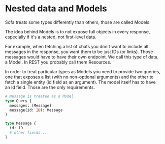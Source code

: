 # Nested data and Models

Sofa treats some types differently than others, those are called Models.

The idea behind Models is to not expose full objects in every response, especially if it's a nested, not first-level data.

For example, when fetching a list of chats you don't want to include all messages in the response, you want them to be just IDs (or links). Those messages would have to have their own endpoint. We call this type of data, a Model. In REST you probably call them Resources.

In order to treat particular types as Models you need to provide two queries, one that exposes a list (with no non-optional arguments) and the other to fetch a single entity (id field as an argument). The model itself has to have an id field. Those are the only requirements.

```graphql
# Message is treated as a Model
type Query {
  messages: [Message]
  message(id: ID): Message
}

type Message {
  id: ID
  # other fields ...
}
```
